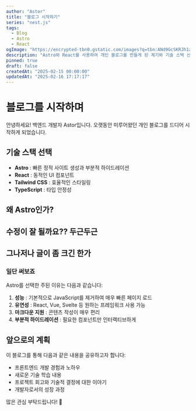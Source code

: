 ```yaml
---
author: "Astor"
title: "블로그 시작하기"
series: "nest.js"
tags:
  - Blog
  - Astro
  - React
ogImage: "https://encrypted-tbn0.gstatic.com/images?q=tbn:ANd9GcSKRJh1ziIV8q214pk4iybhaHKTbYRiAaXUoQ&s"
description: "Astro와 React를 사용하여 개인 블로그를 만들게 된 계기와 기술 스택 선택 이유에 대해 이야기합니다."
pinned: true
draft: false
createdAt: "2025-02-15 00:00:00"
updatedAt: "2025-02-16 17:17:17"
---
```


# 블로그를 시작하며

안녕하세요! 백엔드 개발자 Astor입니다.
오랫동안 미루어왔던 개인 블로그를 드디어 시작하게 되었습니다.

## 기술 스택 선택

* **Astro**
  : 빠른 정적 사이트 생성과 부분적 하이드레이션
* **React**
  : 동적인 UI 컴포넌트
* **Tailwind CSS**
  : 효율적인 스타일링
* **TypeScript**
  : 타입 안정성

## 왜 Astro인가?

## 수정이 잘 될까요?? 두근두근



## 그나저나 글이 좀 크긴 한가

### 일단 써보죠

Astro를 선택한 주된 이유는 다음과 같습니다:

1. **성능**
   : 기본적으로 JavaScript를 제거하여 매우 빠른 페이지 로드
2. **유연성**
   : React, Vue, Svelte 등 원하는 프레임워크 사용 가능
3. **마크다운 지원**
   : 콘텐츠 작성이 매우 편리
4. **부분적 하이드레이션**
   : 필요한 컴포넌트만 인터랙티브하게

## 앞으로의 계획

이 블로그를 통해 다음과 같은 내용을 공유하고자 합니다:

* 프론트엔드 개발 경험과 노하우
* 새로운 기술 학습 내용
* 프로젝트 회고와 기술적 결정에 대한 이야기
* 개발자로서의 성장 과정

많은 관심 부탁드립니다! 🚀